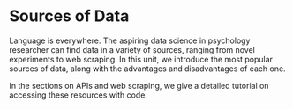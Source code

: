 # Sources of Data {#sec-data-sources .unnumbered}

Language is everywhere. The aspiring data science in psychology researcher can find data in a variety of sources, ranging from novel experiments to web scraping. In this unit, we introduce the most popular sources of data, along with the advantages and disadvantages of each one. 

In the sections on APIs and web scraping, we give a detailed tutorial on accessing these resources with code.